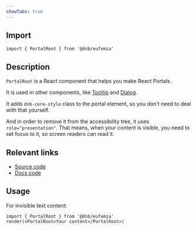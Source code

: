 ```yaml
---
showTabs: true
---
```


## Import

```tsx
import { PortalRoot } from '@dnb/eufemia'
```

## Description

`PortalRoot` is a React component that helps you make React Portals.

It is used in other components, like [Tooltip](/uilib/components/tooltip) and [Dialog](/uilib/components/dialog).

It adds `dnb-core-style` class to the portal element, so you don't need to deal with that yourself.

And in order to remove it from the accessibility tree, it uses `role="presentation"`. That means, when your content is visible, you need to set focus to it, so screen readers can read it.

## Relevant links

- [Source code](https://github.com/dnbexperience/eufemia/tree/main/packages/dnb-eufemia/src/components/portal-root)
- [Docs code](https://github.com/dnbexperience/eufemia/tree/main/packages/dnb-design-system-portal/src/docs/uilib/components/portal-root)

## Usage

For invisible text content:

```tsx
import { PortalRoot } from '@dnb/eufemia'
render(<PortalRoot>Your content</PortalRoot>)
```
